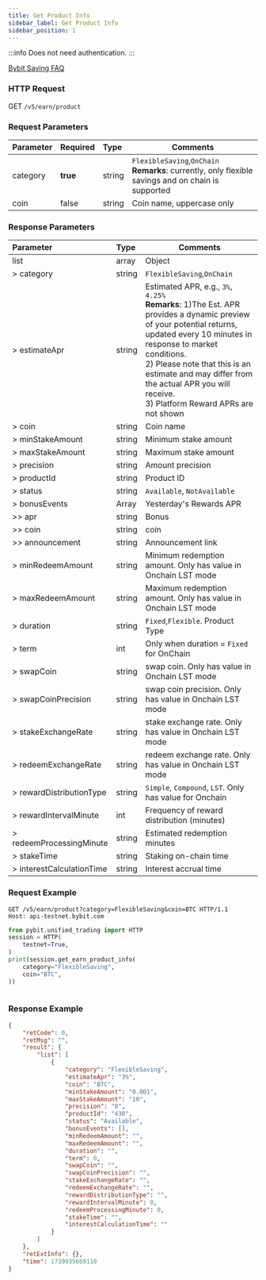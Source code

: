 ```yaml
---
title: Get Product Info
sidebar_label: Get Product Info
sidebar_position: 1
---
```

:::info
Does not need authentication.
:::

[Bybit Saving FAQ](https://www.bybit.com/en/help-center/article/FAQ-Bybit-Savings)

### HTTP Request
GET `/v5/earn/product`

### Request Parameters
| Parameter | Required | Type | Comments|
|:----- |:-------|:-----|------ |
|category|**true**|string|`FlexibleSaving`,`OnChain`<br/>**Remarks**: currently, only flexible savings and on chain is supported|
|coin|false|string|Coin name, uppercase only |

### Response Parameters
| Parameter | Type | Comments|
|:----- |:-----|----- |
|list|array|Object|
|> category|string |`FlexibleSaving`,`OnChain` |
|> estimateApr|string |Estimated APR, e.g., `3%`, `4.25%`<br/>**Remarks**: 1)The Est. APR provides a dynamic preview of your potential returns, updated every 10 minutes in response to market conditions. <br/>2) Please note that this is an estimate and may differ from the actual APR you will receive.<br/>3) Platform Reward APRs are not shown|
|> coin|string |Coin name|
|> minStakeAmount|string |Minimum stake amount |
|> maxStakeAmount|string |Maximum stake amount |
|> precision|string |Amount precision |
|> productId|string |Product ID|
|> status|string |`Available`, `NotAvailable`|
|> bonusEvents|Array |Yesterday's Rewards APR  |
|>> apr|string |Bonus |
|>> coin|string |coin |
|>> announcement|string |Announcement link |
|> minRedeemAmount|string |Minimum redemption amount. Only has value in Onchain LST mode |
|> maxRedeemAmount|string |Maximum redemption amount. Only has value in Onchain LST mode |
|> duration|string |`Fixed`,`Flexible`. Product Type|
|> term|int |Only when duration = `Fixed` for OnChain|
|> swapCoin|string |swap coin. Only has value in Onchain LST mode |
|> swapCoinPrecision|string |swap coin precision. Only has value in Onchain LST mode |
|> stakeExchangeRate|string |stake exchange rate. Only has value in Onchain LST mode |
|> redeemExchangeRate|string |redeem exchange rate. Only has value in Onchain LST mode|
|> rewardDistributionType|string |`Simple`, `Compound`, `LST`. Only has value for Onchain|
|> rewardIntervalMinute|int |Frequency of reward distribution (minutes) |
|> redeemProcessingMinute|string |Estimated redemption minutes|
|> stakeTime|string |Staking on-chain time|
|> interestCalculationTime|string |Interest accrual time|

### Request Example

<Tabs groupId="programming-languages">
<TabItem value="http" label="HTTP">

```http
GET /v5/earn/product?category=FlexibleSaving&coin=BTC HTTP/1.1
Host: api-testnet.bybit.com
```

</TabItem>
<TabItem value="python" label="Python">

```python
from pybit.unified_trading import HTTP
session = HTTP(
    testnet=True,
)
print(session.get_earn_product_info(
    category="FlexibleSaving",
    coin="BTC",
))
```

</TabItem>

<TabItem value="Node" label="Node.js">

```n4js

```

</TabItem>
</Tabs>

### Response Example

```json
{
    "retCode": 0,
    "retMsg": "",
    "result": {
        "list": [
            {
                "category": "FlexibleSaving",
                "estimateApr": "3%",
                "coin": "BTC",
                "minStakeAmount": "0.001",
                "maxStakeAmount": "10",
                "precision": "8",
                "productId": "430",
                "status": "Available",
                "bonusEvents": [],
                "minRedeemAmount": "",
                "maxRedeemAmount": "",
                "duration": "",
                "term": 0,
                "swapCoin": "",
                "swapCoinPrecision": "",
                "stakeExchangeRate": "",
                "redeemExchangeRate": "",
                "rewardDistributionType": "",
                "rewardIntervalMinute": 0,
                "redeemProcessingMinute": 0,
                "stakeTime": "",
                "interestCalculationTime": ""
            }
        ]
    },
    "retExtInfo": {},
    "time": 1739935669110
}
```

